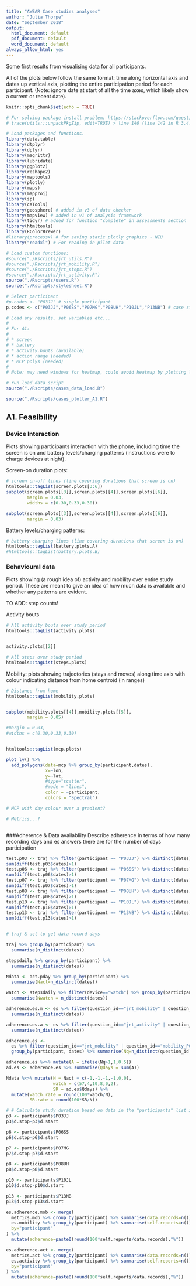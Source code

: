 ```yaml
---
title: "AWEAR Case studies analyses"
author: "Julia Thorpe"
date: "September 2018"
output:
  html_document: default
  pdf_document: default
  word_document: default
always_allow_html: yes
---
```


Some first results from visualising data for all participants.

All of the plots below follow the same format: time along horizontal axis and dates up vertical axis, plotting the entire participation period for each participant. (Note: ignore date at start of all the time axes, which likely show a current or recent date).


```r
knitr::opts_chunk$set(echo = TRUE)

# For solving package install problem: https://stackoverflow.com/questions/5700505/windows-7-update-packages-problem-unable-to-move-temporary-installation
# trace(utils:::unpackPkgZip, edit=TRUE) > line 140 (line 142 in R 3.4.4) > Sys.sleep(0.5) > Sys.sleep(2)

# Load packages and functions.
library(data.table)
library(dtplyr)
library(dplyr)
library(magrittr)
library(lubridate)
library(ggplot2)
library(reshape2)
library(maptools)
library(plotly)
library(maps)
library(mapproj)
library(sp)
library(caTools)
library(geosphere) # added in v3 of data checker
library(mapview) # added in v1 of analysis framework
library(tidyr) # added for function "complete" in assessments section
library(htmltools)
library(RColorBrewer)
#library(processx) # for saving static plotly graphics - NIU 
library("readxl") # For reading in pilot data

# Load custom functions:
#source("./Rscripts/jrt_utils.R")
#source("./Rscripts/jrt_mobility.R")
#source("./Rscripts/jrt_steps.R")
#source("./Rscripts/jrt_activity.R")
source("./Rscripts/users.R")
source("./Rscripts/stylesheet.R")

# Select participant
#p.codes <- "P03JJ" # single participant
p.codes <- c("P03JJ","P06SS","P07MG","P08UH","P10JL","P13NB") # case studies
```



```r
# Load any results, set variables etc...
# 
# For A1:
# 
# * screen
# * battery
# * activity.bouts (available)
# * action range (needed) 
# * MCP polys (needed)
# 
# Note: may need windows for heatmap, could avoid heatmap by plotting large markers on scatter which would help with showing data availability

# run load data script 
source("./Rscripts/cases_data_load.R")

source("./Rscripts/cases_plotter_A1.R")
```

## A1. Feasibility

### Device Interaction
Plots showing participants interaction with the phone, including time the screen is on and battery levels/charging patterns (instructions were to charge devices at night).


Screen-on duration plots:
```r


# screen on-off lines (line covering durations that screen is on)
htmltools::tagList(screen.plots[3:6])
subplot(screen.plots[[3]],screen.plots[[4]],screen.plots[[6]],
        margin = 0.03, 
        widths = c(0.30,0.33,0.30))

subplot(screen.plots[[3]],screen.plots[[4]],screen.plots[[6]],
        margin = 0.03)
```


Battery levels/charging patterns:

```r
# battery charging lines (line covering durations that screen is on)
htmltools::tagList(battery.plots.A)
#htmltools::tagList(battery.plots.B)

```

### Behavioural data
Plots showing (a rough idea of) activity and mobility over entire study period. These are meant to give an idea of how much data is available and whether any patterns are evident.

TO ADD: step counts!

Activity bouts
```r

# All activity bouts over study period
htmltools::tagList(activity.plots)


activity.plots[[2]]

# All steps over study period
htmltools::tagList(steps.plots)

```

Mobility: plots showing trajectories (stays and moves) along time axis with colour indicating distance from home centroid (in ranges)

```r
# Distance from home
htmltools::tagList(mobility.plots)


subplot(mobility.plots[[4]],mobility.plots[[5]],
        margin = 0.05)

#margin = 0.03, 
#widths = c(0.30,0.33,0.30)


htmltools::tagList(mcp.plots)

plot_ly() %>%
  add_polygons(data=mcp %>% group_by(participant,dates),
               x=~lon, 
               y=~lat,
               #type="scatter",
               #mode = "lines",
               color = ~participant,
               colors = "Spectral")

# MCP with day colour over a gradient?

# Metrics...?



```


###Adherence & Data availabliity
Describe adherence in terms of how many recording days and es answers there are for the number of days participation

```r
test.p03 <- traj %>% filter(participant == "P03JJ") %>% distinct(dates)
sum(diff(test.p03$dates)>1)
test.p06 <- traj %>% filter(participant == "P06SS") %>% distinct(dates)
sum(diff(test.p06$dates)>1)
test.p07 <- traj %>% filter(participant == "P07MG") %>% distinct(dates)
sum(diff(test.p07$dates)>1)
test.p08 <- traj %>% filter(participant == "P08UH") %>% distinct(dates)
sum(diff(test.p08$dates)>1)
test.p10 <- traj %>% filter(participant == "P10JL") %>% distinct(dates)
sum(diff(test.p10$dates)>1)
test.p13 <- traj %>% filter(participant == "P13NB") %>% distinct(dates)
sum(diff(test.p13$dates)>1)


# traj & act to get data record days

traj %>% group_by(participant) %>%
  summarise(n_distinct(dates))

stepsdaily %>% group_by(participant) %>%
  summarise(n_distinct(dates))

Ndata <- act.pday %>% group_by(participant) %>%
  summarise(Nact=n_distinct(dates))

watch <- stepsdaily %>% filter(device=="watch") %>% group_by(participant) %>%
  summarise(Nwatch = n_distinct(dates))

adherence.es.m <- es %>% filter(question_id=="jrt_mobility" | question_id=="mobility_P03") %>% group_by(participant) %>%
  summarise(n_distinct(dates))

adherence.es.a <- es %>% filter(question_id=="jrt_activity" | question_id=="activity_P03") %>% group_by(participant) %>%
  summarise(n_distinct(dates))

adherence.es <- 
  es %>% filter(question_id=="jrt_mobility" | question_id=="mobility_P03" | question_id=="jrt_activity" | question_id=="activity_P03") %>% 
  group_by(participant, dates) %>% summarise(Nq=n_distinct(question_id))

adherence.es %<>% mutate(A = ifelse(Nq>1,1,0.5))
ad.es <- adherence.es %>% summarise(Qdays = sum(A))

Ndata %<>% mutate(N = Nact + c(-1,-1,-1,-1,0,0),
                  watch = c(57,4,10,8,0,2),
                  SR = ad.es$Qdays) %>%
  mutate(watch.rate = round(100*watch/N),
         SR.rate = round(100*SR/N))

# # Calculate study duration based on data in the "participants" list in users.R file:
p3 <- participants$P03JJ
p3$d.stop-p3$d.start

p6 <- participants$P06SS
p6$d.stop-p6$d.start

p7 <- participants$P07MG
p7$d.stop-p7$d.start

p8 <- participants$P08UH
p8$d.stop-p8$d.start

p10 <- participants$P10JL
p10$d.stop-p10$d.start

p13 <- participants$P13NB
p13$d.stop-p13$d.start

es.adherence.mob <- merge(
  metrics.mob %>% group_by(participant) %>% summarise(data.records=n()),
  es.mobility %>% group_by(participant) %>% summarise(self.reports=n()),
  by="participant"
) %>% 
  mutate(adherence=paste0(round(100*self.reports/data.records),"%"))

es.adherence.act <- merge(
  metrics.act %>% group_by(participant) %>% summarise(data.records=n()),
  es.activity %>% group_by(participant) %>% summarise(self.reports=n()),
  by="participant"
) %>% 
  mutate(adherence=paste0(round(100*self.reports/data.records),"%"))

```

